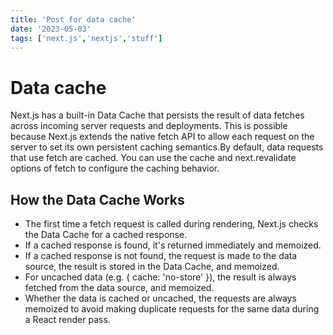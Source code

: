 ```yaml
---
title: 'Post for data cache'
date: '2023-05-03'
tags: ['next.js','nextjs','stuff']
---
```


# Data cache
Next.js has a built-in Data Cache that persists the result of data fetches across incoming server requests and deployments. This is possible because Next.js extends the native fetch API to allow each request on the server to set its own persistent caching semantics.By default, data requests that use fetch are cached. You can use the cache and next.revalidate options of fetch to configure the caching behavior.

## How the Data Cache Works

<CustomImage src="https://raw.githubusercontent.com/fedega15/test-blogposts/main/images/data-cache.avif" alt="ChatGPT provides the benefits of Static-Site Generation" />

- The first time a fetch request is called during rendering, Next.js checks the Data Cache for a cached response.
- If a cached response is found, it's returned immediately and memoized.
- If a cached response is not found, the request is made to the data source, the result is stored in the Data Cache, and memoized.
- For uncached data (e.g. { cache: 'no-store' }), the result is always fetched from the data source, and memoized.
- Whether the data is cached or uncached, the requests are always memoized to avoid making duplicate requests for the same data during a React render pass.